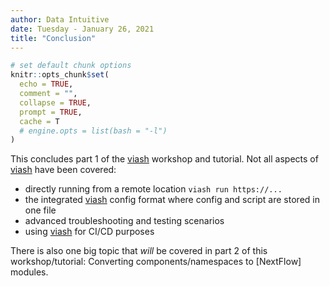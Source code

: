 ```yaml
---
author: Data Intuitive
date: Tuesday - January 26, 2021
title: "Conclusion"
---
```


```r
# set default chunk options
knitr::opts_chunk$set(
  echo = TRUE,
  comment = "",
  collapse = TRUE,
  prompt = TRUE,
  cache = T
  # engine.opts = list(bash = "-l")
)
```

This concludes part 1 of the [viash] workshop and tutorial. Not all aspects of [viash] have been covered:

- directly running from a remote location `viash run https://...`
- the integrated [viash] config format where config and script are stored in one file
- advanced troubleshooting and testing scenarios
- using [viash] for CI/CD purposes

There is also one big topic that _will_ be covered in part 2 of this workshop/tutorial: Converting components/namespaces to [NextFlow] modules.


[viash]: https://github.com/data-intuitive/viash
